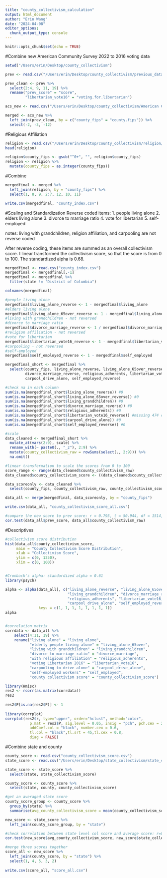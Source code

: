 ```yaml
---
title: "county_collectivism_calculation"
output: html_document
author: "Erin Wang"
date: "2024-04-08"
editor_options: 
  chunk_output_type: console
---
```


```r
knitr::opts_chunk$set(echo = TRUE)
```

#Combine new American Community Survey 2022 to 2016 voting data
```r
setwd("/Users/erin/Desktop/county_collectivism")

prev <- read.csv("/Users/erin/Desktop/county_collectivism/previous_data/ICscoreall.csv")

prev_clean <- prev %>% 
  select(2:4, 9, 11, 19) %>% 
  rename("prev_score" = "score",
         "libertarian_vote16" = "voting.for.libertarian")

acs_new <- read.csv("/Users/erin/Desktop/county_collectivism/American Community Survey 5-year/ACS22_5year_county.csv") #American Community Survey

merged <- acs_new %>% 
  left_join(prev_clean, by = c("county_fips" = "county.fips")) %>% 
  select(-2, -3, -12)

```


#Religious Affiliation
```r
religion <- read.csv("/Users/erin/Desktop/county_collectivism/religion/adherence_rate_county.csv")
head(religion)

religion$county_fips <- gsub("^0+", "", religion$county_fips)
religion <- religion %>%
  mutate(county_fips = as.integer(county_fips))

```

#Combine 
```r
mergedfinal <- merged %>% 
  left_join(religion, by = "county_fips") %>% 
  select(1, 8, 9, 2:7, 12, 10, 11)

write.csv(mergedfinal, "county_index.csv")

```



#Scaling and Standardization
Reverse coded items:
1. people living alone
2. elders living alone
3. divorce to marriage ratio
4. vote for libertarian
5. self-employed

notes: living with grandchildren, religion affiliation, and carpooling are not reverse coded

After reverse coding, these items are summed as an overall collectivism score. I linear transformed the collectivism score, so that the score is from 0 to 100. The standardized alpha is 0.68.

```r
mergedfinal <- read.csv("county_index.csv")
mergedfinal <- mergedfinal[,-1]
mergedfinal <- mergedfinal %>% 
  filter(state != "District of Columbia")

colnames(mergedfinal)

#people living alone
mergedfinal$living_alone_reverse <- 1 - mergedfinal$living_alone
#elders living alone
mergedfinal$living_alone_65over_reverse <- 1 - mergedfinal$living_alone_65over
#living with grandchildren - not reversed
#divorce to marriage ratio
mergedfinal$divorce_marriage_reverse <- 1 / mergedfinal$divorce_marriage
#religion affiliation - not reversed
#vote for libertarian
mergedfinal$libertarian_vote16_reverse <- 1 - mergedfinal$libertarian_vote16
#carpooling - not reversed
#self-employed
mergedfinal$self_employed_reverse <- 1 - mergedfinal$self_employed

mergedfinal_short <- mergedfinal %>% 
  select(county_fips, living_alone_reverse, living_alone_65over_reverse, living_grandchildren, 
         divorce_marriage_reverse, religious_adherents, libertarian_vote16_reverse,
         carpool_drive_alone, self_employed_reverse) 

#check na in each column
sum(is.na(mergedfinal_short$living_alone_reverse)) #0
sum(is.na(mergedfinal_short$living_alone_65over_reverse)) #0
sum(is.na(mergedfinal_short$living_grandchildren)) #0
sum(is.na(mergedfinal_short$divorce_marriage_reverse)) #0
sum(is.na(mergedfinal_short$religious_adherents)) #0
sum(is.na(mergedfinal_short$libertarian_vote16_reverse)) #missing 474 counties
sum(is.na(mergedfinal_short$carpool_drive_alone)) #0
sum(is.na(mergedfinal_short$self_employed_reverse)) #0

#scale
data_cleaned <- mergedfinal_short %>% 
  mutate_at(vars(2:9), scale) %>% 
  rename_with(~ paste0(., "_z"), 2:9) %>%
  mutate(county_collectivism_raw = rowSums(select(., 2:9))) %>% 
  na.omit()

#linear transformation to scale the scores from 0 to 100
score_range <- range(data_cleaned$county_collectivism_raw)
data_cleaned$county_collectivism_score <- ((data_cleaned$county_collectivism_raw - score_range[1]) / (score_range[2] - score_range[1])) * 100

data_scoreonly <- data_cleaned %>% 
  select(county_fips, county_collectivism_raw, county_collectivism_score)

data_all <- merge(mergedfinal, data_scoreonly, by = "county_fips")

write.csv(data_all, "county_collectivism_score_all.csv")

#compare the new score to prev score: r = 0.795, t = 50.944, df = 1514, p-value < 2.2e-16
cor.test(data_all$prev_score, data_all$county_collectivism_raw)

```


#Descriptives
```r
#collectivism score distribution
hist(data_all$county_collectivism_score,
     main = "County Collectivism Score Distribution",
     xlab = "Collectivism Score",
     ylim = c(0, 1250), 
     xlim = c(0, 100))


#Cronbach's alpha: standardized alpha = 0.61
library(psych)

alpha <- alpha(data_all[, c("living_alone_reverse", "living_alone_65over_reverse", 
                            "living_grandchildren", "divorce_marriage_reverse",
                            "religious_adherents", "libertarian_vote16_reverse", 
                            "carpool_drive_alone", "self_employed_reverse")], 
               keys = c(1, 1, 1, 1, 1, 1, 1, 1))
alpha


#correlation matrix
corrdata <- data_all %>% 
    select(4:11, 19) %>% 
    rename("living alone" = "living_alone",
           "elderly people living alone" = "living_alone_65over",
           "living with grandchildren" = "living_grandchildren",
           "divorce to marriage ratio" = "divorce_marriage",
           "with religious affiliation" = "religious_adherents",
           "voting Libertarian 2016" = "libertarian_vote16",
           "carpooling to drive alone" = "carpool_drive_alone",
           "self-employed workers" = "self_employed",
           "county collectivism score" = "county_collectivism_score")

library(Hmisc)
res2 <- rcorr(as.matrix(corrdata))
res2
  
res2$P[is.na(res2$P)] <- 1
  
library(corrplot)
corrplot(res2$r, type="upper", order="hclust", method="color",
           p.mat = res2$P, sig.level = 0.05, insig = "pch", pch.cex = 2, pch = 4,
           addCoef.col = "black", number.cex = 0.6,
           tl.col = "black",tl.srt = 45,tl.cex = 0.8, 
           diag = FALSE)


```



#Combine state and county
```r
county_score <- read.csv("county_collectivism_score.csv")
state_score <- read.csv("/Users/erin/Desktop/state_collectivism/state_collectivism_score.csv")

state_score <- state_score %>% 
  select(state, state_collectivism_score)

county_score <- county_score %>% 
  select(state, county, county_collectivism_score)

#get an averaged state score
county_score_group <- county_score %>% 
  group_by(state) %>% 
  summarise(avg_county_collectivism_score = mean(county_collectivism_score, na.rm = TRUE))

new_score <- state_score %>% 
  left_join(county_score_group, by = "state")

#check correlation between state level col score and average score: r=0.866
cor.test(new_score$avg_county_collectivism_score, new_score$state_collectivism_score)

#merge three scores together
score_all <- new_score %>% 
  left_join(county_score, by = "state") %>% 
  select(1, 4, 5, 3, 2)
  
write.csv(score_all, "score_all.csv")

```



 